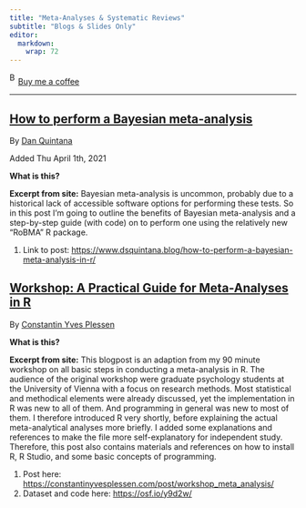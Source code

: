 ```yaml
---
title: "Meta-Analyses & Systematic Reviews"
subtitle: "Blogs & Slides Only"
editor: 
  markdown: 
    wrap: 72
---
```


<link href="https://fonts.googleapis.com/css?family=Cookie" rel="stylesheet"><a class="bmc-button" target="_blank" href="https://www.buymeacoffee.com/JoscelinRocha">![Buy
me a
coffee](https://cdn.buymeacoffee.com/buttons/bmc-new-btn-logo.svg){alt="Buy me a coffee"
width="15" height="21"}Buy me a coffee</a>

------------------------------------------------------------------------

## [How to perform a Bayesian meta-analysis](https://www.dsquintana.blog/how-to-perform-a-bayesian-meta-analysis-in-r/)

By [Dan
Quintana](https://www.dsquintana.blog/how-to-perform-a-bayesian-meta-analysis-in-r/)

Added Thu April 1th, 2021

**What is this?**

**Excerpt from site:** Bayesian meta-analysis is uncommon, probably due
to a historical lack of accessible software options for performing these
tests. So in this post I'm going to outline the benefits of Bayesian
meta-analysis and a step-by-step guide (with code) on to perform one
using the relatively new "RoBMA" R package.

1.  Link to post:
    <https://www.dsquintana.blog/how-to-perform-a-bayesian-meta-analysis-in-r/>

## [Workshop: A Practical Guide for Meta-Analyses in R](https://constantinyvesplessen.com/post/workshop_meta_analysis/)

By [Constantin Yves
Plessen](https://constantinyvesplessen.com/post/workshop_meta_analysis/)

**What is this?**

**Excerpt from site:** This blogpost is an adaption from my 90 minute
workshop on all basic steps in conducting a meta-analysis in R. The
audience of the original workshop were graduate psychology students at
the University of Vienna with a focus on research methods. Most
statistical and methodical elements were already discussed, yet the
implementation in R was new to all of them. And programming in general
was new to most of them. I therefore introduced R very shortly, before
explaining the actual meta-analytical analyses more briefly. I added
some explanations and references to make the file more self-explanatory
for independent study. Therefore, this post also contains materials and
references on how to install R, R Studio, and some basic concepts of
programming.

1.  Post here:
    <https://constantinyvesplessen.com/post/workshop_meta_analysis/>
2.  Dataset and code here: <https://osf.io/y9d2w/>
